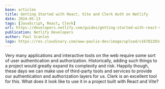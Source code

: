 ```yaml
---
base: articles
title: Getting Started with React, Vite and Clerk Auth on Netlify
date: 2024-05-13
tags: [JavaScript, React, Clerk]
url: https://developers.netlify.com/guides/getting-started-with-react-vite-and-clerk-auth-on-netlify/
publication: Netlify Developers
author: Paul Scanlon
logo: https://res.cloudinary.com/www-paulie-dev/image/upload/v1678220344/paulie.dev/Logos/netlify-logo_joepbr.png
---
```


Very many applications and interactive tools on the web require some sort of user authentication and authorization. Historically, adding such things to a project would greatly expand its complexity and risk. Happily though, these days we can make use of third-party tools and services to provide our authentication and authorization layers for us. Clerk is an excellent tool for this. What does it look like to use it in a project built with React and Vite?
